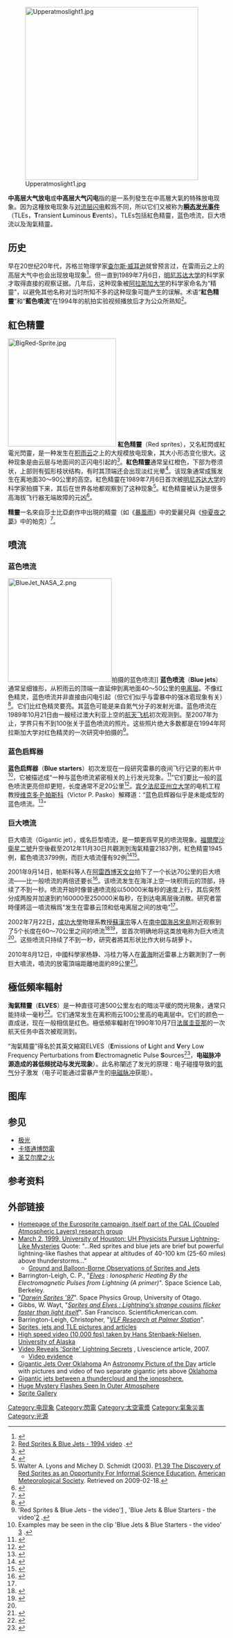 {{noteTA
|1=zh-hans:启辉器; zh-hant:啟動器;
}}

[[Image:Upperatmoslight1.jpg|400px]]

'''中高层大气放电'''或'''中高层大气闪电'''指的是一系列發生在中高層大氣的特殊放电现象。因为这種放电现象与[[对流层|对流层]][[闪电|闪电]]較爲不同，所以它们又被称为'''[[瞬态发光事件|瞬态发光事件]]'''（TLEs，'''T'''ransient '''L'''uminous '''E'''vent''s''）。TLEs包括紅色精靈，蓝色喷流，巨大喷流以及淘氣精靈。

==历史==
早在20世纪20年代，苏格兰物理学家[[查尔斯·威耳逊|查尔斯·威耳逊]]就曾预言过，在雷雨云之上的高层大气中也会出现放电现象<ref>{{cite web |title=Sprites, Elves, and Glow Discharge Tubes |url=http://scitation.aip.org/journals/doc/PHTOAD-ft/vol_54/iss_11/41_1.shtml |author=Earle R. Williams |accessdate=2009-11-29 |archive-date=2008-10-11 |archive-url=https://web.archive.org/web/20081011162517/http://scitation.aip.org/journals/doc/PHTOAD-ft/vol_54/iss_11/41_1.shtml |dead-url=no }}</ref>。但一直到1989年7月6日，[[明尼苏达大学|明尼苏达大学]]的科学家才取得直接的观察证据。几年后，这种现象被[[阿拉斯加大学|阿拉斯加大学]]的科学家命名为“精靈”，以避免其他名称对当时所知不多的这种现象可能产生的误解。术语“'''紅色精靈'''”和“'''藍色噴流'''”在1994年的航拍实验视频播放后才为公众所熟知<ref>[http://www.youtube.com/watch?v=1xVThAFfP0E Red Sprites & Blue Jets - 1994 video] {{Wayback|url=http://www.youtube.com/watch?v=1xVThAFfP0E |date=20170213115707 }}.</ref>。

==紅色精靈==
[[Image:BigRed-Sprite.jpg|250px]]
{{Main|紅色精靈}}
'''紅色精靈'''（Red sprites），又名紅閃或紅電光閃靈，是一种发生在[[积雨云|积雨云]]之上的大规模放电现象，其大小形态变化很大。这种现象是由云层与地面间的正闪电引起的<ref name="boccippio">{{cite journal | last = Boccippio | first = D. J., et al.
| title = Sprites, ELF Transients, and Positive Ground Strokes| journal = Science | volume = 269 | pages = 1088–1091 | doi = 10.1126/science.269.5227.1088 
| pmid = 17755531 |date=1995年8月}}</ref>。'''紅色精靈'''通常呈红橙色，下部为卷须状，上部则有弧形枝状结构，有时其顶端还会出现淡红光晕<ref name="pesn">{{Cite web|url=http://pesn.com/2005/07/10/9600120_Livingstone_Lightning/|title=BLAM-O!! Power from Lightning|accessdate=September 24, 2007|publisher=Pure Energy Systems|year=2005|author=Sterling D. Allen - Pure Energy Systems News|deadurl=yes|archiveurl=https://web.archive.org/web/20071019072351/http://pesn.com/2005/07/10/9600120_Livingstone_Lightning/|archivedate=2007年10月19日}}</ref>。该现象通常成簇发生在离地面30～90公里的高空。紅色精靈在1989年7月6日首次被[[明尼苏达大学|明尼苏达大学]]的科学家拍摄下来，其后在世界各地都观察到了这种现象<ref>Walter A. Lyons and Michey D. Schmidt (2003). [http://ams.confex.com/ams/pdfpapers/65547.pdf P1.39 The Discovery of Red Sprites as an Opportunity For Informal Science Education.] {{Wayback|url=http://ams.confex.com/ams/pdfpapers/65547.pdf |date=20110609180815 }} [[American_Meteorological_Society|American Meteorological Society]]. Retrieved on 2009-02-18.</ref>。紅色精靈被认为是很多高海拔飞行器无端故障的元凶<ref>{{cite web |title=Full report on the uncontrolled free fall of a stratospheric balloon payload provoked by a Sprite |url=http://stratocat.com.ar/fichas-e/1989/PAL-19890609.htm |author=STRATOCAT - Stratospheric balloons history and present |accessdate=2009-11-29 |archive-date=2009-06-21 |archive-url=https://web.archive.org/web/20090621083100/http://stratocat.com.ar/fichas-e/1989/PAL-19890609.htm |dead-url=no }}</ref>。

'''精靈'''一名來自莎士比亞劇作中出現的精靈（如《[[暴風雨_(莎士比亞)|暴風雨]]》中的愛麗兒與《[[仲夏夜之夢|仲夏夜之夢]]》中的帕克）<ref>{{Cite book
|first=John
|last=Friedman
|year=2008
|title=Out of the Blue:  A History of Lightning
|publisher=[[兰登书屋|兰登书屋]]
|location=紐約
|isbn=978-0385341165
|pages=128
|url=http://books.google.com/books?id=dtBrs114-NEC&pg=PA128#v=onepage&q&f=false
|quote=Dr. Davis Sentman of the University of Alaska, one of the few scientists studying these luminous, ghostlike phenomena [i.e., sprites], named the eerie flashes of colored lights after Shakespeare's mischievous spirits of the air — Ariel in ''The Tempest'' and Puck in ''A Midsummer Night's Dream''.
|access-date=2015-09-17
|archive-date=2021-03-03
|archive-url=https://web.archive.org/web/20210303151957/https://books.google.com/books?id=dtBrs114-NEC&pg=PA128&hl=en#v=onepage&q&f=false
}}</ref>。

==喷流==
===蓝色喷流===
[[Image:BlueJet_NASA_2.png|240px]]拍摄的蓝色喷流]]
'''蓝色喷流'''（'''Blue jets'''）通常呈细锥形，从积雨云的顶端一直延伸到离地面40～50公里的[[电离层|电离层]]。不像红色精灵，蓝色喷流并非直接由闪电引起（但它们似乎与雷暴中的强冰雹现象有关）<ref>{{Cite web |url=http://www.psu.edu/ur/2001/bluejets.html |title=Fractal Models of Blue Jets, Blue Starters Show Similarity, Differences to Red Sprites |accessdate=2009-11-29 |archive-date=2017-02-13 |archive-url=https://web.archive.org/web/20170213091902/http://www.psu.edu/ur/2001/bluejets.html |dead-url=yes }}</ref>。它们比红色精灵要亮。其蓝色可能是来自氮气分子的发射光谱。蓝色喷流在1989年10月21日由一艘经过澳大利亚上空的[[航天飞机|航天飞机]]初次观测到。至2007年为止，学界只有不到100张关于蓝色喷流的照片。这些照片绝大多数都是在1994年阿拉斯加大学对红色精灵的一次研究中拍摄的<ref>'Red Sprites & Blue Jets - the video'[http://www.youtube.com/watch?v=1xVThAFfP0E] {{Wayback|url=http://www.youtube.com/watch?v=1xVThAFfP0E |date=20170213115707 }}, 'Blue Jets & Blue Starters - the video'[http://www.youtube.com/watch?v=YSeTy-EBe4o] {{Wayback|url=http://www.youtube.com/watch?v=YSeTy-EBe4o |date=20160826111040 }}.</ref>。

===蓝色启辉器===
'''蓝色启辉器'''（'''Blue starters'''）初次发现在一段研究雷暴的夜间飞行记录的影片中<ref>Examples may be seen in the clip 'Blue Jets & Blue Starters - the video' [http://www.youtube.com/watch?v=YSeTy-EBe4o] {{Wayback|url=http://www.youtube.com/watch?v=YSeTy-EBe4o |date=20160826111040 }}.</ref>，它被描述成“一种与蓝色喷流紧密相关的上行发光现象。<ref>{{Cite web |url=http://thunder.nsstc.nasa.gov/bookshelf/pubs/sprites.html |title=THE ROLE OF THE SPACE SHUTTLE VIDEOTAPES IN THE DISCOVERY OF SPRITES, JETS AND ELVES |accessdate=2009-11-29 |archive-date=2008-05-16 |archive-url=https://web.archive.org/web/20080516211519/http://thunder.nsstc.nasa.gov/bookshelf/pubs/sprites.html |dead-url=yes }}</ref>”它们要比一般的蓝色喷流更亮但却更短，长度通常不足20公里<ref>{{Cite web |url=http://www.spritesandjets.com/bluejets.htm |title=Blue jets |accessdate=2009-11-29 |archive-date=2008-05-11 |archive-url=https://web.archive.org/web/20080511191013/http://www.spritesandjets.com/bluejets.htm |dead-url=yes }}</ref>。[[宾夕法尼亚州立大学|宾夕法尼亚州立大学]]的电机工程教授[[维克多·P·帕斯科|维克多·P·帕斯科]]（Victor P. Pasko）解釋道：“蓝色启辉器似乎是未能成型的蓝色喷流。<ref>{{Cite web |url=http://www.spaceref.ca/news/viewpr.html?pid=6878 |title=Fractal models of blue jets, blue starters show similarity, differences to red sprites |accessdate=2009-11-29 |archive-date=2012-06-30 |archive-url=https://archive.is/20120630142356/http://www.spaceref.ca/news/viewpr.html?pid=6878 |dead-url=yes }}</ref>”

===巨大喷流===
巨大噴流（Gigantic jet），或名巨型噴流，是一類更爲罕見的喷流現象。[[福爾摩沙衛星二號|福爾摩沙衛星二號]]升空後截至2012年11月30日共觀測到淘氣精靈21837例，紅色精靈1945例，藍色噴流3799例，而巨大噴流僅有92例<ref>{{cite journal
|last =  Chen
|first = Alfred B.
|last2 =  Kuo
|first2 = Cheng-Ling
|last3 =  Lee
|first3 = Yi-Jen
|last4 =  Su
|first4 = Han-Tzong
|last5 =  Hsu
|first5 = Rue-Ron
|last6 =  Chern
|first6 = Jyh-Long
|last7 =  Frey
|first7 = Harald U.
|last8 =  Mende
|first8 = Stephen B.
|last9 =  Takahashi
|first9 = Yukihiro
|last10 =  Fukunishi
|first10 = Hiroshi
|last11 =  Chang
|first11 = Yeou-Shin
|last12 =  Liu
|first12 = Tie-Yue
|last13 =  Lee
|first13 = Lou-Chuang
|year = 2008
|title = Global distributions and occurrence rates of transient luminous events
|journal = J. Geophys. Res.
|volume = 113
|doi = 10.1029/2008JA013101
}}</ref><ref>{{Cite web |url=http://sprite.phys.ncku.edu.tw/tw/intro |title=福衛二號「高空大氣閃電影像儀」簡介 |access-date=2015-09-18 |archive-url=https://web.archive.org/web/20150820063250/http://sprite.phys.ncku.edu.tw/tw/intro |archive-date=2015-08-20 |dead-url=yes }}</ref>。

2001年9月14日，帕斯科等人在[[阿雷西博天文台|阿雷西博天文台]]拍下了一个长达70公里的巨大喷流——比一般喷流的两倍还要长<ref>{{cite journal
|last = Pasko
|first = Victor P.
|last2 = Stanley
|first2 = Mark A.
|last3 = Mathews
|first3 = John D.
|last4 = Inan
|first4 = Umran S.
|last5 = Woods
|first5 = Troy G.
|year = 2002
|title = Electrical discharge from a thundercloud top to the lower ionosphere
|journal = Nature
|volume = 416
|issue = 6877
|pages = 152 - 154
|url = http://www.nature.com/nature/journal/v416/n6877/abs/416152a.html
|access-date = 2009-11-30
|archive-date = 2017-01-28
|archive-url = https://web.archive.org/web/20170128235412/http://www.nature.com/nature/journal/v416/n6877/abs/416152a.html
|dead-url = no
}}</ref>。该喷流发生在海洋上空一块积雨云的顶部，持续了不到一秒。喷流开始时像普通喷流般以50000米每秒的速度上行，其后突然分成两股并加速到約160000至250000米每秒，在到达电离层後消散。研究者當時僅將這一噴流稱爲“发生在雷暴云顶和低电离层之间的放电”<ref name = yang/>。

2002年7月22日，[[成功大學|成功大學]]物理系教授[[蘇漢宗|蘇漢宗]]等人在[[南中国海|南中国海]][[呂宋島|呂宋島]]附近观察到了5个长度在60～70公里之间的喷流<ref>{{cite journal
 |last        = Su
 |first       = H. T.
 |last2       = Hsu
 |first2      = R. R.
 |last3       = Chen
 |first3      = A. B.
 |last4       = Wang
 |first4      = Y. C.
 |last5       = Hsiao
 |first5      = W. S.
 |last6       = Lai
 |first6      = W. C.
 |last7       = Lee
 |first7      = L. C.
 |last8       = Sato
 |first8      = M.
 |last9       = Fukunishi
 |first9      = H.
 |year        = 2003
 |title       = Gigantic jets between a thundercloud and the ionosphere
 |journal     = Nature
 |volume      = 423
 |issue       = 6943
 |pages       = 974
 |url         = http://sprite.phys.ncku.edu.tw/new/news/0626_presss/nature01759_r.pdf
 |deadurl     = yes
 |archiveurl  = https://web.archive.org/web/20070702211900/http://sprite.phys.ncku.edu.tw/new/news/0626_presss/nature01759_r.pdf
 |archivedate = 2007-07-02
 |access-date = 2009-11-29
}}</ref><ref>{{Cite web |url=http://physicsworld.com/cws/article/news/17758 |title=Giant jets caught on camera |accessdate=2009-11-29 |archive-date=2011-05-19 |archive-url=https://web.archive.org/web/20110519200343/http://physicsworld.com/cws/article/news/17758 |dead-url=no }}</ref>，並首次明确地将这类放电称为巨大喷流<ref name = yang/>。这些喷流只持续了不到一秒，研究者將其形状比作大树与胡萝卜。

2010年8月12日，中國科學家杨静、冯桂力等人在[[黃海|黃海]]附近雷暴上方觀測到了一例巨大噴流，噴流的放電頂端距離地面約89公里<ref name=yang>{{cite journal zh
 |last         = 杨
 |first        = 静
 |last2        = 冯
 |first2       = 桂力
 |year         = 2012
 |title        = 中国大陆地区雷暴上方的巨大喷流
 |journal      = 科学通报
 |volume       = 57
 |issue        = 34
 |pages        = 3301-3311
 |url          = http://csb.scichina.com:8080/CN/Y2012/V57/I34/3301
 |author       = 
 |access-date  = 2015-09-17
 |archive-url  = https://web.archive.org/web/20160304122624/http://csb.scichina.com:8080/CN/Y2012/V57/I34/3301
 |archive-date = 2016-03-04
 |dead-url     = yes
}}</ref>。

==極低頻率輻射 ==
'''淘氣精靈'''（'''ELVES'''）是一种直径可達500公里左右的暗淡平缓的閃光現象，通常只能持续一毫秒<ref>{{Cite web |url=http://alum.mit.edu/www/cpbl/elves |title=Elves: Ionospheric Heating By the Electromagnetic Pulses from Lightning |accessdate=2009-11-29 |archive-date=2020-06-13 |archive-url=https://web.archive.org/web/20200613141445/https://wellbeing.ihsp.mcgill.ca/elves/ |dead-url=yes }}</ref>。它们通常发生在离积雨云100公里高的电离层中。它们的颜色一直成谜，现在一般相信是红色。極低頻率輻射在1990年10月7日[[法属圭亚那|法属圭亚那]]的一次航天任务中首次被观测到。

“淘氣精靈”得名於其英文縮寫ELVES（'''E'''missions of '''L'''ight and '''V'''ery Low Frequency Perturbations from '''E'''lectromagnetic Pulse '''S'''ources<ref>{{Cite web |url=http://www.thefreedictionary.com/elves |title=The Free Dictionary - ELVES |accessdate=2009-11-29 |archive-date=2012-05-27 |archive-url=https://archive.is/20120527085231/http://www.thefreedictionary.com/elves |dead-url=no }}</ref>，'''电磁脉冲源造成的甚低频扰动与发光现象'''）。此名称闡述了发光的原理：电子碰撞导致的[[氮气|氮气]]分子激发（电子可能通过雷暴产生的[[电磁脉冲|电磁脉冲]]获能）。

==图库==
{{Gallery
 | title  = 
 | footer = 
 | width  = 300
 | lines  = 2
 | File:Sprite seen from space.jpg|[[国际空间站|国际空间站]]在[[馬來西亞|馬來西亞]]上空拍攝到的紅色精靈
 | File:Midsummer Night Brings Sprites.jpg|智利[[拉西拉天文台|拉西拉天文台]]拍攝到的紅色精靈
 | File:Sprites-Argentina-2014-02-02.png|阿根廷Oro Verde天文臺拍攝到的巨型噴流
}}



==参见==
*[[极光|极光]]
*[[卡塔通博閃電|卡塔通博閃電]]
*[[圣艾尔摩之火|圣艾尔摩之火]]

==参考资料==
{{Reflist|2}}

==外部链接==
* [http://www.eurosprite.net/ Homepage of the Eurosprite campaign, itself part of the CAL (Coupled Atmospheric Layers) research group]{{Wayback|url=http://www.eurosprite.net/ |date=20100807112841 }}
* [https://web.archive.org/web/20040427154624/http://www.uh.edu/admin/media/nr/archives99/0399/lightning.html March 2, 1999, University of Houston: UH Physicists Pursue Lightning-Like Mysteries] Quote: "...Red sprites and blue jets are brief but powerful lightning-like flashes that appear at altitudes of 40-100 km (25-60 miles) above thunderstorms..."
** [http://www.uh.edu/research/spg/Sprites99.html Ground and Balloon-Borne Observations of Sprites and Jets]{{Wayback|url=http://www.uh.edu/research/spg/Sprites99.html |date=20100807183801 }}
* Barrington-Leigh, C. P., "''[http://alum.mit.edu/www/cpbl/elves Elves]{{Wayback|url=http://alum.mit.edu/www/cpbl/elves |date=20200613141445 }} : Ionospheric Heating By the Electromagnetic Pulses from Lightning (A primer)''". Space Science Lab, Berkeley.
* "''[http://www.physics.otago.ac.nz/space/darwin97/darwin97.html Darwin Sprites '97]{{Wayback|url=http://www.physics.otago.ac.nz/space/darwin97/darwin97.html |date=20100602123658 }}''". Space Physics Group, University of Otago.
* Gibbs, W. Wayt, "''[https://web.archive.org/web/20070513120802/http://www-star.stanford.edu/~vlf/optical/press/elves97sciam/ Sprites and Elves : Lightning's strange cousins flicker faster than light itself]''". San Francisco. ScientificAmerican.com.
* Barrington-Leigh, Christopher, "''[https://web.archive.org/web/20070310212748/http://www-star.stanford.edu/~vlf/Antarctica/Palmer/ VLF Research at Palmer Station]''".
* [http://www.spritesandjets.com Sprites, jets and TLE pictures and articles]{{Wayback|url=http://www.spritesandjets.com/ |date=20061221062532 }}
* [https://web.archive.org/web/20070722011948/http://media.newscientist.com/data/images/ns/av/dn12044V1.mpg High speed video (10,000 fps) taken by Hans Stenbaek-Nielsen, University of Alaska] 
*[http://www.livescience.com/environment/070612_sprite_secrets.html Video Reveals 'Sprite' Lightning Secrets] {{Wayback|url=http://www.livescience.com/environment/070612_sprite_secrets.html |date=20210424092300 }}, Livescience article, 2007.
**[http://www.livescience.com/php/video/player.php?video_id=080607sprites Video evidence]{{Wayback|url=http://www.livescience.com/php/video/player.php?video_id=080607sprites |date=20070713090150 }}
*[http://antwrp.gsfc.nasa.gov/apod/ap070829.html  Gigantic Jets Over Oklahoma] {{Wayback|url=http://antwrp.gsfc.nasa.gov/apod/ap070829.html |date=20110102152718 }} An [[Astronomy_Picture_of_the_Day|Astronomy Picture of the Day]] article with pictures and video of two separate gigantic jets above [[Oklahoma|Oklahoma]]
* [https://web.archive.org/web/20080607021834/http://band.unk.edu/src/naturearticle.html Gigantic jets between a thundercloud and the ionosphere.]
* [http://news.nationalgeographic.com/news/2003/06/0625_030625_atmospherethunder.html Huge Mystery Flashes Seen In Outer Atmosphere] {{Wayback|url=http://news.nationalgeographic.com/news/2003/06/0625_030625_atmospherethunder.html |date=20170919112810 }}
* [https://web.archive.org/web/20080924040104/http://www.sky-fire.tv/index.cgi/spritegallery.html Sprite Gallery]

{{Atmospheric electricity}}
{{主要天氣現象}}

[[Category:电现象|Category:电现象]]
[[Category:閃電|Category:閃電]]
[[Category:太空電漿|Category:太空電漿]]
[[Category:氣象災害|Category:氣象災害]]
[[Category:光源|Category:光源]]